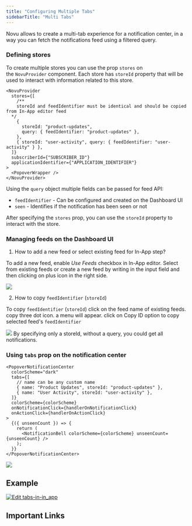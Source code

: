 ```yaml
---
title: "Configuring Multiple Tabs"
sidebarTitle: "Multi Tabs"
---
```


Novu allows to create a multi-tab experience for a notification center, in a way you can fetch the notifications feed using a filtered query.

### Defining stores

To create multiple stores you can use the prop `stores` on the `NovuProvider` component. Each store has `storeId` property that will be used to interact with information related to this store.

```tsx
<NovuProvider
  stores={[
    /**
	storeId and feedIdentifier must be identical and should be copied from In-App editor feed
  */
    {
      storeId: "product-updates",
      query: { feedIdentifier: "product-updates" },
    },
    { storeId: "user-activity", query: { feedIdentifier: "user-activity" } },
  ]}
  subscriberId={"SUBSCRIBER_ID"}
  applicationIdentifier={"APPLICATION_IDENTIFIER"}
>
  <PopoverWrapper />
</NovuProvider>
```

Using the `query` object multiple fields can be passed for feed API:

- `feedIdentifier` - Can be configured and created on the Dashboard UI
- `seen` - Identifies if the notification has been seen or not

After specifying the `stores` prop, you can use the `storeId` property to interact with the store.

### Managing feeds on the Dashboard UI

1. How to add a new feed or select existing feed for In-App step?

To add a new feed, enable _Use Feeds_ checkbox in In-App editor. Select from existing feeds or create a new feed by writing in the input field and then clicking on plus icon in the right side.

<Frame caption="Adding a new feed or selecting existing feed">
  <img src="/images/notification-center/client/react/multiple-tabs/feeds-in-in-app.png" />
</Frame>

2. How to copy `feedIdentifier` (`storeId`)

To copy `feedIdentifier` (`storeId`) click on the feed name of existing feeds. copy three dot icon. a menu will appear. click on Copy ID option to copy selected feed's `feedIdentifier`

<Frame caption="Copy feedIdentifier (storeId)">
  <img src="/images/notification-center/client/react/multiple-tabs/feedIdentifier.png" />
</Frame>

<Info>
  By specifying only a storeId, without a query, you could get all
  notifications.
</Info>

### Using `tabs` prop on the notification center

```tsx
<PopoverNotificationCenter
  colorScheme="dark"
  tabs={[
    // name can be any custom name
    { name: "Product Updates", storeId: "product-updates" },
    { name: "User Activity", storeId: "user-activity" },
  ]}
  colorScheme={colorScheme}
  onNotificationClick={handlerOnNotificationClick}
  onActionClick={handlerOnActionClick}
>
  {({ unseenCount }) => {
    return (
      <NotificationBell colorScheme={colorScheme} unseenCount={unseenCount} />
    );
  }}
</PopoverNotificationCenter>
```

<Frame caption="Multiple Tabs in notification center example">
  <img src="/images/notification-center/client/react/multiple-tabs/multi-tabs.png" />
</Frame>

## Example

[![Edit tabs-in-in_app](https://codesandbox.io/static/img/play-codesandbox.svg)](https://codesandbox.io/s/tabs-in-in-app-xdk74x?fontsize=14&hidenavigation=1&theme=dark)

## Important Links

<CardGroup cols={3}>
  <Card
    title="Get all feeds"
    icon="plug"
    color="#ea5a0c"
    href="/api-reference/feeds/get-feeds"
  ></Card>
  <Card
    title="Create a new feed"
    icon="plug"
    color="#0285c7"
    href="/api-reference/feeds/create-feed"
  ></Card>
  <Card
    title="Delete a feed"
    icon="plug"
    color="#0285c7"
    href="/api-reference/feeds/delete-feed"
  ></Card>
</CardGroup>
